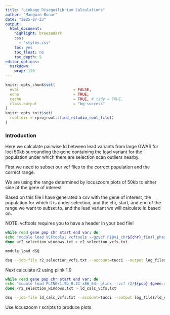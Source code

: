 ```yaml
---
title: "Linkage Disequilibrium Calculations"
author: "Maegwin Bonar"
date: "2025-07-23"
output:
  html_document:
    highlight: breezedark
    css:
      - "styles.css"
    toc: yes
    toc_float: no
    toc_depth: 5
editor_options:
  markdown:
    wrap: 120
---
```


```r
knitr::opts_chunk$set(
  eval                        = FALSE,
  echo                        = TRUE,
  cache                       = TRUE, # tidy = TRUE,
  class.output                = "bg-success"
)
knitr::opts_knit$set(
  root.dir = rprojroot::find_rstudio_root_file()
)
```

### Introduction

Here we calculate pairwise ld between lead variants from large GWAS for loci 50kb surrounding the gene containing the lead variant for the population under which there are selection scan outliers nearby.

First we need to subset our vcf files to the correct population and the correct range.

We are using the range determined by locuszoom plots of 50kb to either side of the gene of interest

Based on this file I have generated a csv with the gene of interest, the population for which it is under selection, and the chr, start, and end of the range we want to subset to, and the lead variant we will calculate ld based on.

NOTE: vcftools requires you to have a header in your bed file!
```bash

while read gene pop chr start end var; do
echo "module load VCFtools; vcftools --gzvcf PIBv1_chr${chr}_final_phased.SNP_only.vcf.gz --bed selection_windows/${gene}_window.bed --keep pop_files/pop_$pop.txt --recode --out r2/${pop}_$gene"
done <r2_selection_windows.txt > r2_selection_vcfs.txt

module load dSQ

dsq --job-file r2_selection_vcfs.txt --account=tucci --output log_files/r2_selection_vcfs-%A_%2a-%N.out  --mail-type ALL --job-name r2_selection_vcfs --partition day -t 1:00:00 --mem-per-cpu 8GB --cpus-per-task=1 --batch-file r2_selection_vcfs.sh

```

Next calculate r2 using plink 1.9

```bash

while read gene pop chr start end var; do
echo "module load PLINK/1.9b_6.21-x86_64; plink --vcf r2/${pop}_$gene.recode.vcf --allow-no-sex --snps-only --r2 inter-chr --ld-snp $var --ld-window-r2 0 --out r2/${pop}_$gene"
done <r2_selection_windows.txt > ld_calc_vcfs.txt

dsq --job-file ld_calc_vcfs.txt --account=tucci --output log_files/ld_calc_vcfs-%A_%2a-%N.out  --mail-type ALL --job-name ld_calc_vcfs --partition day -t 1:00:00 --mem-per-cpu 4GB --cpus-per-task=1 --batch-file ld_calc_vcfs.sh

```

Use locuszoom r scripts to produce plots
